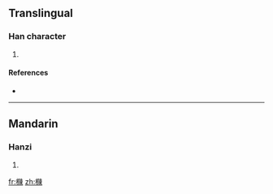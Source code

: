 ==Translingual==

===Han character===
{{Han char|rn=75|rad=木|as=11|sn=15|four=4599<sub>6</sub>|canj=木弓中田 (DNLW)}}

# {{defn|Han|sort=木11}}

====References====
* {{Han ref|kx=0549.040|dkj=15403|hdz=21271.060|uh=6A04|ud=27140|bh=E5E7|bd=58855}}

----

==Mandarin==

===Hanzi===
{{cmn-hanzi|pin=[[chén]] ([[chen2]])|wg=ch'en<sup>2</sup>}}

# {{defn|Mandarin|sort=木11}}

[[fr:樄]]
[[zh:樄]]